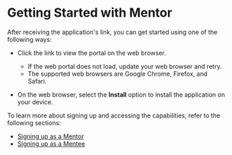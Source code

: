 
# Getting Started with Mentor

After receiving the application's link, you can get started using one of the following ways:

* Click the link to view the portal on the web browser.

  <p>
    <Admonition type="note">
    <ul>
    <li>If the web portal does not load, update your web browser and retry.</li>
    <li>The supported web browsers are Google Chrome, Firefox, and Safari.</li>
    </ul>
    </Admonition>
  </p>

* On the web browser, select the <b>Install</b> option to install the application on your device.

<Tabs>
<TabItem value="mentor portal" label="Web Portal" default>
<ReactPlayer playing controls url={portalOverview} loop="false" />
</TabItem>
<TabItem value="mentor mobile application" label="Mobile App">
<ReactPlayer playing controls url={mobileOverview} loop="false" />
</TabItem>
</Tabs>

<p>To learn more about signing up and accessing the <PartialExample mentored /> capabilities, refer to the following sections:</p>

* <a href="signing-up-as-a-mentor">Signing up as a Mentor</a>
* <a href="signing-up-as-a-mentee">Signing up as a Mentee</a>